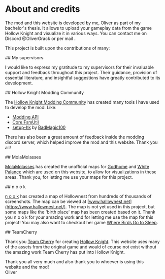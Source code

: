 
# About and credits

The <HKVizText /> mod and this website is developed by me, Oliver as part of my bachelor's thesis. It allows to upload your gameplay data from
the game Hollow Knight and visualize it in various ways. You can contact me on Discord @OliverGrack or per mail <MailLinkUnstyled />.

This project is built upon the contributions of many:

<GradientSeparator class="mt-12" />
## My supervisors

I would like to express my gratitude to my supervisors for their invaluable support and feedback throughout this project.
Their guidance, provision of essential literature, and insightful suggestions have greatly contributed to its development.

<GradientSeparator class="mt-12" />
## Hollow Knight Modding Community

The [Hollow Knight Modding Community](https://discord.com/servers/hollow-knight-modding-879125729936298015) has created many tools I have used to develop the mod.
Like:

-   [Modding API](https://github.com/hk-modding/api)
-   [Core.FsmUtil](https://github.com/hk-modding/HK.Core.FsmUtil)
-   [setup-hk](https://github.com/BadMagic100/setup-hk) by [BadMagic100](https://github.com/BadMagic100)

There has also been a great amount of feedback inside the modding discord server,
which helped improve the mod and this website. Thank you all!

<GradientSeparator class="mt-12" />
## MolaMolasses

[MolaMolasses](https://twitter.com/MolaMolasses/status/1153067442823823360) has created the unofficial maps for [Godhome](https://hollowknight.wiki/w/Godhome)
and [White Palance](https://hollowknight.wiki/w/White_Palace) which are used on this website, to allow for
visualizations in these areas. Thank you, for letting me use your maps for this project.

<GradientSeparator class="mt-12" />
## n o o k

[n o o k](https://www.youtube.com/TheEmbracedOne) has created a map of Hollownest from
hundreds of thousands of screenshots. The map can be viewed at [www.hallownest.net](https://www.hallownest.net/).
The map is not yet used in this project, but some maps like the 'birth place' map has been created based on it.
Thank you n o o k for your amazing work and for letting me use the map for this project!
You may also want to checkout her game [Where Birds Go to Sleep](https://store.steampowered.com/app/1387640/).

<GradientSeparator class="mt-12" />
## TeamCherry

Thank you [Team Cherry]("https://www.teamcherry.com.au/) for creating [Hollow Knight](https://www.hollowknight.com/).
This website uses many of the assets from the original game and would of course not exist without the amazing work
Team Cherry has put into Hollow Knight.

<GradientSeparator class="my-12" />

Thank you all very much and also thank you to whoever is using this website and the mod!<br/>
Oliver
